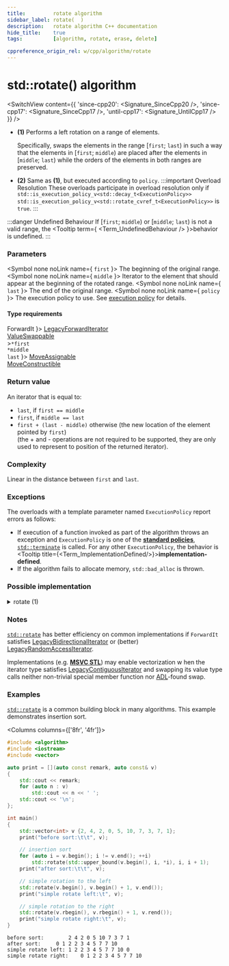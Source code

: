 ```yaml
---
title:         rotate algorithm
sidebar_label: rotate(  )
description:   rotate algorithm C++ documentation
hide_title:    true
tags:          [algorithm, rotate, erase, delete]

cppreference_origin_rel: w/cpp/algorithm/rotate
---
```



<!-- Terms -->


<!----------------- Codes ---------------------->


# std::rotate() algorithm

<SwitchView content={{
  'since-cpp20': <Signature_SinceCpp20 />,
  'since-cpp17': <Signature_SinceCpp17 />,
  'until-cpp17': <Signature_UntilCpp17 />
}} />


- **(1)** Performs a left rotation on a range of elements.

  Specifically, swaps the elements in the range [`first`; `last`) in such a way that the elements in [`first`; `middle`) are placed after the elements in [`middle`; `last`) while the orders of the elements in both ranges are preserved.

- **(2)** Same as **(1)**, but executed according to `policy`.
	:::important Overload Resolution
	These overloads participate in overload resolution only if
	<Until v='cpp20'> <code>std::is_execution_policy_v&lt;std::decay_t&lt;ExecutionPolicy&gt;&gt;</code> </Until> <Since v='cpp20'> <code>std::is_execution_policy_v&lt;std::rotate_cvref_t&lt;ExecutionPolicy&gt;&gt;</code> </Since> is <code>true</code>.
	:::

:::danger Undefined Behaviour
If [`first`; `middle`) or [`middle`; `last`) is not a valid range, the <Tooltip term={ <Term_UndefinedBehaviour /> }>behavior is undefined.</Tooltip>
:::

### Parameters

<SymbolTable>

  <Symbol none noLink name={ <code>first</code> }>
    The beginning of the original range.
  </Symbol>
  <Symbol none noLink name={ <code>middle</code> }>
    Iterator to the element that should appear at the beginning of the rotated range.
  </Symbol>
  <Symbol none noLink name={ <code>last</code> }>
    The end of the original range.
  </Symbol>
  <Symbol none noLink name={ <code>policy</code> }>
    The execution policy to use. See <a href="#">execution policy</a> for details.
  </Symbol>

</SymbolTable>

#### Type requirements

<SymbolTable>
  <Symbol none noLink name={ <code>ForwardIt</code> }>
    <a href="/docs/named_req/LegacyForwardIterator">LegacyForwardIterator</a> <br/>
    <a href="/docs/named_req/ValueSwappable">ValueSwappable</a> <br/>
  </Symbol>
  <Symbol none noLink name={ <> ><code>*first</code> <br/> <code>*middle</code> <br/> <code>last</code> </> }>
    <a href="/docs/named_req/MoveAssignable">MoveAssignable</a> <br/>
    <a href="/docs/named_req/MoveConstructible">MoveConstructible</a>
  </Symbol>
</SymbolTable>

### Return value

An iterator that is equal to:

- `last`, if `first == middle`
- `first`, if `middle == last`
- `first + (last - middle)` otherwise (the new location of the element pointed by `first`)  
  (the + and - operations are not required to be supported, they are only used to represent to position of the returned iterator).

### Complexity

Linear in the distance between `first` and `last`.

### Exceptions

The overloads with a template parameter named `ExecutionPolicy` report errors as follows:
- If execution of a function invoked as part of the algorithm throws an exception and `ExecutionPolicy` is one of the [**standard policies**](#), [`std::terminate`](#) is called.
	For any other `ExecutionPolicy`, the behavior is <Tooltip title={<Term_ImplementationDefined/>}>**implementation-defined**</Tooltip>.
- If the algorithm fails to allocate memory, `std::bad_alloc` is thrown.

### Possible implementation

<details>
<summary>rotate (1)</summary>

```cpp
template<class ForwardIt>
constexpr // since C++20
ForwardIt rotate(ForwardIt first, ForwardIt middle, ForwardIt last)
{
    if (first == middle)
        return last;

    if (middle == last)
        return first;

    ForwardIt write = first;
    ForwardIt next_read = first; // read position for when "read" hits "last"

    for (ForwardIt read = middle; read != last; ++write, ++read)
    {
        if (write == next_read)
            next_read = read; // track where "first" went
        std::iter_swap(write, read);
    }

    // rotate the remaining sequence into place
    rotate(write, next_read, last);
    return write;
}
```

</details>

### Notes

[`std::rotate`](#) has better efficiency on common implementations if
`ForwardIt` satisfies [LegacyBidirectionalIterator](/docs/named_req/LegacyBidirectionalIterator) or (better) [LegacyRandomAccessIterator](/docs/named_req/LegacyRandomAccessIterator).

Implementations (e.g. [**MSVC STL**](https://github.com/microsoft/STL/blob/main/stl/src/vector_algorithms.cpp)) may enable vectorization w
hen the iterator type satisfies [LegacyContiguousIterator](/docs/named_req/LegacyContiguousIterator) and swapping its value type calls neither non-trivial special member function nor [ADL](#)-found swap.

### Examples

[`std::rotate`](#) is a common building block in many algorithms. This example demonstrates insertion sort.

<Columns columns={['8fr', '4fr']}>
<div>

```cpp title='Main.cpp' showLineNumbers
#include <algorithm>
#include <iostream>
#include <vector>

auto print = [](auto const remark, auto const& v)
{
    std::cout << remark;
    for (auto n : v)
        std::cout << n << ' ';
    std::cout << '\n';
};

int main()
{
    std::vector<int> v {2, 4, 2, 0, 5, 10, 7, 3, 7, 1};
    print("before sort:\t\t", v);

    // insertion sort
    for (auto i = v.begin(); i != v.end(); ++i)
        std::rotate(std::upper_bound(v.begin(), i, *i), i, i + 1);
    print("after sort:\t\t", v);

    // simple rotation to the left
    std::rotate(v.begin(), v.begin() + 1, v.end());
    print("simple rotate left:\t", v);

    // simple rotation to the right
    std::rotate(v.rbegin(), v.rbegin() + 1, v.rend());
    print("simple rotate right:\t", v);
}
```

</div>
<div>

```plaintext title="Output"
before sort:		2 4 2 0 5 10 7 3 7 1
after sort:		0 1 2 2 3 4 5 7 7 10
simple rotate left:	1 2 2 3 4 5 7 7 10 0
simple rotate right:	0 1 2 2 3 4 5 7 7 10
```

</div>
</Columns>
